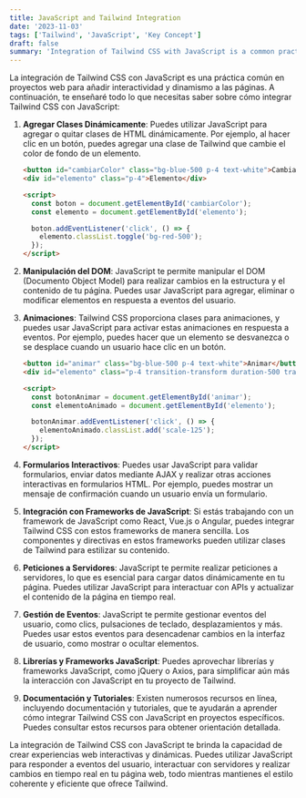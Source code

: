 ```yaml
---
title: JavaScript and Tailwind Integration
date: '2023-11-03'
tags: ['Tailwind', 'JavaScript', 'Key Concept']
draft: false
summary: 'Integration of Tailwind CSS with JavaScript is a common practice in web projects to add interactivity and dynamism to pages'
---
```


La integración de Tailwind CSS con JavaScript es una práctica común en proyectos web para añadir interactividad y dinamismo a las páginas. A continuación, te enseñaré todo lo que necesitas saber sobre cómo integrar Tailwind CSS con JavaScript:

1. **Agregar Clases Dinámicamente**: Puedes utilizar JavaScript para agregar o quitar clases de HTML dinámicamente. Por ejemplo, al hacer clic en un botón, puedes agregar una clase de Tailwind que cambie el color de fondo de un elemento.

   ```html
   <button id="cambiarColor" class="bg-blue-500 p-4 text-white">Cambiar Color</button>
   <div id="elemento" class="p-4">Elemento</div>

   <script>
     const boton = document.getElementById('cambiarColor');
     const elemento = document.getElementById('elemento');

     boton.addEventListener('click', () => {
       elemento.classList.toggle('bg-red-500');
     });
   </script>
   ```

2. **Manipulación del DOM**: JavaScript te permite manipular el DOM (Documento Object Model) para realizar cambios en la estructura y el contenido de tu página. Puedes usar JavaScript para agregar, eliminar o modificar elementos en respuesta a eventos del usuario.

3. **Animaciones**: Tailwind CSS proporciona clases para animaciones, y puedes usar JavaScript para activar estas animaciones en respuesta a eventos. Por ejemplo, puedes hacer que un elemento se desvanezca o se desplace cuando un usuario hace clic en un botón.

   ```html
   <button id="animar" class="bg-blue-500 p-4 text-white">Animar</button>
   <div id="elemento" class="p-4 transition-transform duration-500 transform hover:scale-125">Elemento</div>

   <script>
     const botonAnimar = document.getElementById('animar');
     const elementoAnimado = document.getElementById('elemento');

     botonAnimar.addEventListener('click', () => {
       elementoAnimado.classList.add('scale-125');
     });
   </script>
   ```

4. **Formularios Interactivos**: Puedes usar JavaScript para validar formularios, enviar datos mediante AJAX y realizar otras acciones interactivas en formularios HTML. Por ejemplo, puedes mostrar un mensaje de confirmación cuando un usuario envía un formulario.

5. **Integración con Frameworks de JavaScript**: Si estás trabajando con un framework de JavaScript como React, Vue.js o Angular, puedes integrar Tailwind CSS con estos frameworks de manera sencilla. Los componentes y directivas en estos frameworks pueden utilizar clases de Tailwind para estilizar su contenido.

6. **Peticiones a Servidores**: JavaScript te permite realizar peticiones a servidores, lo que es esencial para cargar datos dinámicamente en tu página. Puedes utilizar JavaScript para interactuar con APIs y actualizar el contenido de la página en tiempo real.

7. **Gestión de Eventos**: JavaScript te permite gestionar eventos del usuario, como clics, pulsaciones de teclado, desplazamientos y más. Puedes usar estos eventos para desencadenar cambios en la interfaz de usuario, como mostrar o ocultar elementos.

8. **Librerías y Frameworks JavaScript**: Puedes aprovechar librerías y frameworks JavaScript, como jQuery o Axios, para simplificar aún más la interacción con JavaScript en tu proyecto de Tailwind.

9. **Documentación y Tutoriales**: Existen numerosos recursos en línea, incluyendo documentación y tutoriales, que te ayudarán a aprender cómo integrar Tailwind CSS con JavaScript en proyectos específicos. Puedes consultar estos recursos para obtener orientación detallada.

La integración de Tailwind CSS con JavaScript te brinda la capacidad de crear experiencias web interactivas y dinámicas. Puedes utilizar JavaScript para responder a eventos del usuario, interactuar con servidores y realizar cambios en tiempo real en tu página web, todo mientras mantienes el estilo coherente y eficiente que ofrece Tailwind.